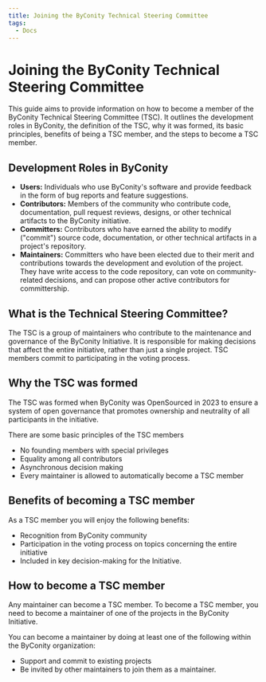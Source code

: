 ```yaml
---
title: Joining the ByConity Technical Steering Committee
tags:
  - Docs
---
```


# Joining the ByConity Technical Steering Committee

This guide aims to provide information on how to become a member of the ByConity Technical Steering Committee (TSC).
It outlines the development roles in ByConity, the definition of the TSC, why it was formed, its basic principles,
benefits of being a TSC member, and the steps to become a TSC member.

## Development Roles in ByConity

- **Users:** Individuals who use ByConity's software and provide feedback in the form of bug reports and feature suggestions.
- **Contributors:** Members of the community who contribute code, documentation, pull request reviews, designs,
  or other technical artifacts to the ByConity initiative.
- **Committers:** Contributors who have earned the ability to modify ("commit") source code, documentation,
  or other technical artifacts in a project's repository.
- **Maintainers:** Committers who have been elected due to their merit and contributions towards the development and evolution of the project.
  They have write access to the code repository, can vote on community-related decisions, and can propose other active contributors for committership.

## What is the Technical Steering Committee?

The TSC is a group of maintainers who contribute to the maintenance and governance of the ByConity Initiative.
It is responsible for making decisions that affect the entire initiative, rather than just a single project.
TSC members commit to participating in the voting process.

## Why the TSC was formed

The TSC was formed when ByConity was OpenSourced in 2023 to ensure a system of open governance that promotes ownership
and neutrality of all participants in the initiative.

There are some basic principles of the TSC members

- No founding members with special privileges
- Equality among all contributors
- Asynchronous decision making
- Every maintainer is allowed to automatically become a TSC member

## Benefits of becoming a TSC member

As a TSC member you will enjoy the following benefits:

- Recognition from ByConity community
- Participation in the voting process on topics concerning the entire initiative
- Included in key decision-making for the Initiative.

## How to become a TSC member

Any maintainer can become a TSC member. To become a TSC member, you need to become a maintainer of one of the projects in the ByConity Initiative.

You can become a maintainer by doing at least one of the following within the ByConity organization:

- Support and commit to existing projects
- Be invited by other maintainers to join them as a maintainer.
